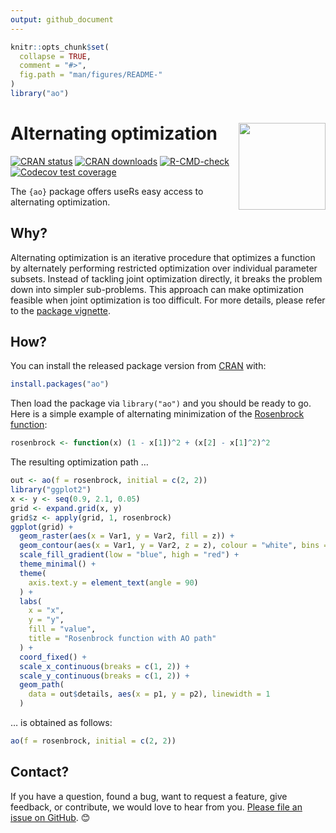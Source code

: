 ```yaml
---
output: github_document
---
```


<!-- README.md is generated from README.Rmd. Please edit that file -->

```r
knitr::opts_chunk$set(
  collapse = TRUE,
  comment = "#>",
  fig.path = "man/figures/README-"
)
library("ao")
```

# Alternating optimization <img src="man/figures/logo.png" align="right" height="139" />

<!-- badges: start -->
[![CRAN status](https://www.r-pkg.org/badges/version/ao)](https://CRAN.R-project.org/package=ao)
[![CRAN downloads](https://cranlogs.r-pkg.org/badges/last-month/ao)](https://CRAN.R-project.org/package=ao)
[![R-CMD-check](https://github.com/loelschlaeger/ao/workflows/R-CMD-check/badge.svg)](https://github.com/loelschlaeger/ao/actions)
[![Codecov test coverage](https://codecov.io/gh/loelschlaeger/ao/branch/main/graph/badge.svg)](https://app.codecov.io/gh/loelschlaeger/ao?branch=main)
<!-- badges: end -->

The `{ao}` package offers useRs easy access to alternating optimization.

## Why?

Alternating optimization is an iterative procedure that optimizes a function by alternately performing restricted optimization over individual parameter subsets. Instead of tackling joint optimization directly, it breaks the problem down into simpler sub-problems. This approach can make optimization feasible when joint optimization is too difficult. For more details, please refer to the [package vignette](https://loelschlaeger.de/ao/articles/ao.html).

## How?

You can install the released package version from [CRAN](https://CRAN.R-project.org) with:

``` r
install.packages("ao")
```

Then load the package via `library("ao")` and you should be ready to go. Here is a simple example of alternating minimization of the [Rosenbrock function](https://en.wikipedia.org/wiki/Rosenbrock_function):

```r
rosenbrock <- function(x) (1 - x[1])^2 + (x[2] - x[1]^2)^2
```

The resulting optimization path ...

```r
out <- ao(f = rosenbrock, initial = c(2, 2))
library("ggplot2")
x <- y <- seq(0.9, 2.1, 0.05)
grid <- expand.grid(x, y)
grid$z <- apply(grid, 1, rosenbrock)
ggplot(grid) +
  geom_raster(aes(x = Var1, y = Var2, fill = z)) +
  geom_contour(aes(x = Var1, y = Var2, z = z), colour = "white", bins = 40) +
  scale_fill_gradient(low = "blue", high = "red") +
  theme_minimal() +
  theme(
    axis.text.y = element_text(angle = 90)
  ) +
  labs(
    x = "x",
    y = "y",
    fill = "value",
    title = "Rosenbrock function with AO path"
  ) +
  coord_fixed() +
  scale_x_continuous(breaks = c(1, 2)) +
  scale_y_continuous(breaks = c(1, 2)) +
  geom_path(
    data = out$details, aes(x = p1, y = p2), linewidth = 1
  )
```

... is obtained as follows:

```r
ao(f = rosenbrock, initial = c(2, 2))
```

## Contact?

If you have a question, found a bug, want to request a feature, give feedback, or contribute, we would love to hear from you. [Please file an issue on GitHub](https://github.com/loelschlaeger/ao/issues/new/choose). 😊

